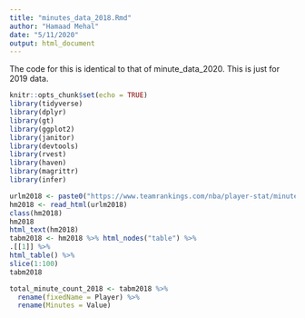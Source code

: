 ```yaml
---
title: "minutes_data_2018.Rmd"
author: "Hamaad Mehal"
date: "5/11/2020"
output: html_document
---
```


The code for this is identical to that of minute_data_2020. This is just for 2019 data.

```r
knitr::opts_chunk$set(echo = TRUE)
library(tidyverse)
library(dplyr)
library(gt)
library(ggplot2)
library(janitor)
library(devtools)
library(rvest)
library(haven)
library(magrittr)
library(infer)
```

```r
urlm2018 <- paste0("https://www.teamrankings.com/nba/player-stat/minutes-played?rate=season-totals&season_id=215") 
hm2018 <- read_html(urlm2018)
class(hm2018)
hm2018
html_text(hm2018)
tabm2018 <- hm2018 %>% html_nodes("table") %>%
.[[1]] %>%
html_table() %>%
slice(1:100)
tabm2018

total_minute_count_2018 <- tabm2018 %>%
  rename(fixedName = Player) %>%
  rename(Minutes = Value)
```